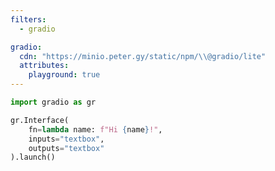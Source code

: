 ```yaml
---
filters:
  - gradio

gradio:
  cdn: "https://minio.peter.gy/static/npm/\\@gradio/lite"
  attributes:
    playground: true
---
```


```python
import gradio as gr

gr.Interface(
    fn=lambda name: f"Hi {name}!",
    inputs="textbox",
    outputs="textbox"
).launch()
```
